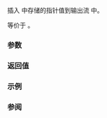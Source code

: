 {{cpp/memory/shared_ptr/title|operator&amp;lt;&amp;lt;}}
{{cpp/memory/shared_ptr/navbar}}
{{ddcl|
template&lt; class T, class U, class V &gt;
std::basic_ostream&lt;U, V&gt;&amp; operator&lt;&lt;( std::basic_ostream&lt;U, V&gt;&amp; os, const std::shared_ptr&lt;T&gt;&amp; ptr );
}}

插入 {{c|ptr}} 中存储的指针值到输出流 {{c|os}} 中。

等价于 {{c|os &lt;&lt; ptr.get()}}。

===参数===
{{par begin}}
{{par|os|要向其插入 {{tt|ptr}} 的 {{lc|std::basic_ostream}}}}
{{par|ptr|被插入到 {{tt|os}} 的数据}}
{{par end}}

===返回值===
{{c|os}}

===示例===
{{example
|p=true
|code=
#include &lt;iostream&gt;
#include &lt;memory&gt;

class Foo {};

int main()
{
    auto sp = std::make_shared&lt;Foo&gt;();
    std::cout &lt;&lt; sp &lt;&lt; std::endl;
    std::cout &lt;&lt; sp.get() &lt;&lt; std::endl;
}
|p=true
|output=
0x6d9028
0x6d9028
}}

===参阅===
{{dsc begin}}
{{dsc inc|cpp/memory/shared_ptr/dsc get}}
{{dsc end}}

{{langlinks|de|en|es|fr|it|ja|pt|ru}}